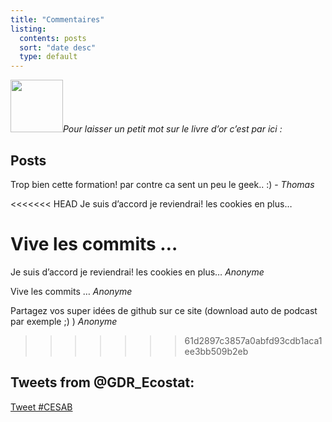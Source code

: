```yaml
---
title: "Commentaires"
listing:
  contents: posts
  sort: "date desc"
  type: default
---
```


![](data/livre.png){width="84"}*Pour laisser un petit mot sur le livre d'or c'est par ici :*

::: panel-tabset
## Posts

Trop bien cette formation! par contre ca sent un peu le geek.. :) - *Thomas*

<<<<<<< HEAD
Je suis d'accord je reviendrai! les cookies en plus...

Vive les commits ...
=======
Je suis d'accord je reviendrai! les cookies en plus...   *Anonyme*

Vive les commits ...  *Anonyme*

Partagez vos super idées de github sur ce site (download auto de podcast par exemple ;) )  *Anonyme*


>>>>>>> 61d2897c3857a0abfd93cdb1aca1ee3bb509b2eb
:::

::: panel-tabset
## Tweets from @GDR_Ecostat:

<a href="https://twitter.com/intent/tweet?button_hashtag=CESAB&ref_src=twsrc%5Etfw" class="twitter-hashtag-button" data-show-count="false">Tweet #CESAB</a>

```{=html}
<script async src="https://platform.twitter.com/widgets.js" charset="utf-8"></script>
```
:::
